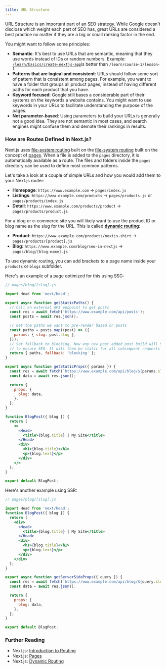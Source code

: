 ```yaml
---
title: URL Structure
---
```


URL Structure is an important part of an SEO strategy. While Google doesn't disclose which weight each part of SEO has, great URLs are considered a best practice no matter if they are a big or small ranking factor in the end.

You might want to follow some principles:

- **Semantic**: It's best to use URLs that are semantic, meaning that they use words instead of IDs or random numbers. Example: [`/learn/basics/create-nextjs-app`](/learn/basics/create-nextjs-app)is better than `/learn/course-1/lesson-1`
- **Patterns that are logical and consistent**: URLs should follow some sort of pattern that is consistent among pages. For example, you want to have a folder that groups all product pages, instead of having different paths for each product that you have.
- **Keyword focused**: Google still bases a considerable part of their systems on the keywords a website contains. You might want to use keywords in your URLs to facilitate understanding the purpose of the pages.
- **Not parameter-based**: Using parameters to build your URLs is generally not a good idea. They are not semantic in most cases, and search engines might confuse them and demote their rankings in results.

### How are Routes Defined in Next.js?

Next.js uses [file-system routing](/docs/routing/introduction) built on the [file-system routing](/docs/routing/introduction) built on the concept of [pages](/docs/basic-features/pages). When a file is added to
the `pages` directory, it is automatically available as a route. The files and folders inside the `pages` directory can be used to define most common patterns.

Let's take a look at a couple of simple URLs and how you would add them to
your Next.js router:

- **Homepage**: `https://www.example.com` → `pages/index.js`
- **Listings**: `https://www.example.com/products` → `pages/products.js` or `pages/products/index.js`
- **Detail**: `https://www.example.com/products/product` → `pages/products/product.js`

For a blog or e-commerce site you will likely want to use the product ID or
blog name as the slug for the URL. This is called [**dynamic routing**](/docs/routing/dynamic-routes):

- **Product:** `https://www.example.com/products/nextjs-shirt` → `pages/products/[product].js`
- **Blog:** `https://www.example.com/blog/seo-in-nextjs` → `pages/blog/[blog-name].js`

To use dynamic routing, you can add brackets to a page name inside your `products` or `blogs` subfolder.

Here's an example of a page optimized for this using SSG:

```jsx
// pages/blog/[slug].js

import Head from 'next/head';

export async function getStaticPaths() {
  // Call an external API endpoint to get posts
  const res = await fetch('https://www.example.com/api/posts');
  const posts = await res.json();

  // Get the paths we want to pre-render based on posts
  const paths = posts.map((post) => ({
    params: { slug: post.slug },
  }));
  // Set fallback to blocking. Now any new post added post build will SSR
  // to ensure SEO. It will then be static for all subsequent requests
  return { paths, fallback: 'blocking' };
}

export async function getStaticProps({ params }) {
  const res = await fetch(`https://www.example.com/api/blog/${params.slug}`);
  const data = await res.json();

  return {
    props: {
      blog: data,
    },
  };
}

function BlogPost({ blog }) {
  return (
    <>
      <Head>
        <title>{blog.title} | My Site</title>
      </Head>
      <div>
        <h1>{blog.title}</h1>
        <p>{blog.text}</p>
      </div>
    </>
  );
}

export default BlogPost;
```

Here's another example using SSR:

```jsx
// pages/blog/[slug].js

import Head from 'next/head';
function BlogPost({ blog }) {
  return (
    <div>
      <Head>
        <title>{blog.title} | My Site</title>
      </Head>
      <div>
        <h1>{blog.title}</h1>
        <p>{blog.text}</p>
      </div>
    </div>
  );
}

export async function getServerSideProps({ query }) {
  const res = await fetch(`https://www.example.com/api/blog/${query.slug}`);
  const data = await res.json();

  return {
    props: {
      blog: data,
    },
  };
}

export default BlogPost;
```

### Further Reading

- Next.js: [Introduction to Routing](/docs/routing/introduction)
- Next.js: [Pages](/docs/basic-features/pages)
- Next.js: [Dynamic Routing](/docs/routing/dynamic-routes)
